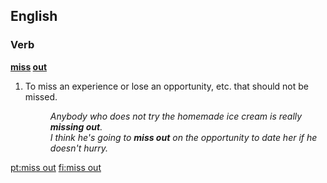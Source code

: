 ==English==

===Verb===
'''[[miss]] [[out]]'''
#{{idiom}} To miss an experience or lose an opportunity, etc. that should not be missed.
#:''Anybody who does not try the homemade ice cream is really '''missing out'''.''
#:''I think he's going to '''miss out''' on the opportunity to date her if he doesn't hurry.''

[[pt:miss out]]
[[fi:miss out]]